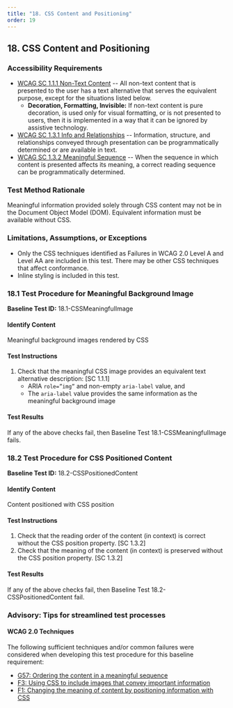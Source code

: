 ```yaml
---
title: "18. CSS Content and Positioning"
order: 19
---
```

## 18. CSS Content and Positioning

### Accessibility Requirements

-   [WCAG SC 1.1.1 Non-Text Content](https://www.w3.org/TR/UNDERSTANDING-WCAG20/text-equiv-all.html) -- All non-text content that is presented to the user has a text alternative that serves the equivalent purpose, except for the situations listed below.
    -   **Decoration, Formatting, Invisible:** If non-text content is pure decoration, is used only for visual formatting, or is not presented to users, then it is implemented in a way that it can be ignored by assistive technology.
-   [WCAG SC 1.3.1 Info and Relationships](https://www.w3.org/TR/UNDERSTANDING-WCAG20/content-structure-separation-programmatic.html) -- Information, structure, and relationships conveyed through presentation can be programmatically determined or are available in text.
-   [WCAG SC 1.3.2 Meaningful Sequence](https://www.w3.org/TR/UNDERSTANDING-WCAG20/content-structure-separation-sequence.html) -- When the sequence in which content is presented affects its meaning, a correct reading sequence can be programmatically determined.

### Test Method Rationale

Meaningful information provided solely through CSS content may not be in the Document Object Model (DOM). Equivalent information must be available without CSS.

### Limitations, Assumptions, or Exceptions

-   Only the CSS techniques identified as Failures in WCAG 2.0 Level A and Level AA are included in this test. There may be other CSS techniques that affect conformance.
-   Inline styling is included in this test.

### 18.1 Test Procedure for Meaningful Background Image

**Baseline Test ID:** 18.1-CSSMeaningfulImage
#### Identify Content
<p id="1IC">Meaningful background images rendered by CSS</p>

#### Test Instructions
<ol id="1TI">
    <li id="1TI-1">
    Check that the meaningful CSS image provides an equivalent text alternative description: [SC 1.1.1]
        <ul>
            <li>ARIA <code>role=”img”</code> and non-empty <code>aria-label</code> value, and</li>
            <li>The <code>aria-label</code> value provides the same information as the meaningful background image</li>
        </ul></li>
</ol>

#### Test Results
<p id="1TR">If any of the above checks fail, then Baseline Test 18.1-CSSMeaningfulImage fails.</p>

### 18.2 Test Procedure for CSS Positioned Content

**Baseline Test ID:** 18.2-CSSPositionedContent
#### Identify Content
<p id="2IC">Content positioned with CSS position</p>

#### Test Instructions
<ol id="2TI">
    <li id="2TI-1">Check that the reading order of the content (in context) is correct without the CSS position property. [SC 1.3.2]</li>
    <li id="2TI-2">Check that the meaning of the content (in context) is preserved without the CSS position property. [SC 1.3.2]</li>
</ol>

#### Test Results
<p id="2TR">If any of the above checks fail, then Baseline Test 18.2-CSSPositionedContent fail.</p>

### Advisory: Tips for streamlined test processes

#### WCAG 2.0 Techniques
The following sufficient techniques and/or common failures were considered when developing this test procedure for this baseline requirement:
-   [G57: Ordering the content in a meaningful sequence](https://www.w3.org/TR/WCAG20-TECHS/G57.html)
-   [F3: Using CSS to include images that convey important information](https://www.w3.org/TR/WCAG20-TECHS/F3.html)
-   [F1: Changing the meaning of content by positioning information with CSS](https://www.w3.org/TR/WCAG20-TECHS/F1.html)
